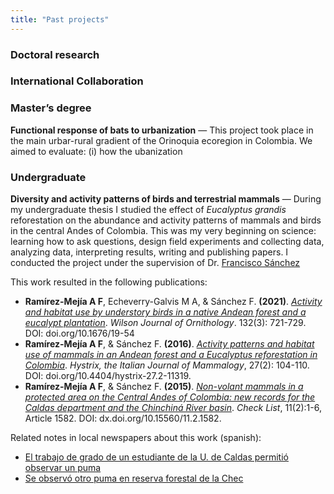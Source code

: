 ```yaml
---
title: "Past projects"
---
```



### Doctoral research

### International Collaboration

### Master's degree

**Functional response of bats to urbanization** --- This project took place in the main urbar-rural gradient of the Orinoquia ecoregion in Colombia. We aimed to evaluate: (i) how the ubanization 

### Undergraduate

**Diversity and activity patterns of birds and terrestrial mammals** --- During my undergraduate thesis I studied the effect of *Eucalyptus grandis* reforestation on the abundance and activity patterns of mammals and birds in the central Andes of Colombia. This was my very beginning on science: learning how to ask questions, design field experiments and collecting data, analyzing data, interpreting results, writing and publishing papers. I conducted the project under the supervision of Dr. [Francisco Sánchez](https://scholar.google.com/citations?user=6MC0Yx8AAAAJ&hl=es)

This work resulted in the following publications:

-   **Ramírez-Mejía A F**, Echeverry-Galvis M A, & Sánchez F. **(2021)**. [*Activity and habitat use by understory birds in a native Andean forest and a eucalypt plantation*](https://doi.org/10.1676/19-54). *Wilson Journal of Ornithology*. 132(3): 721-729. DOI: doi.org/10.1676/19-54
-   **Ramírez-Mejía A F**, & Sánchez F. **(2016)**. [*Activity patterns and habitat use of mammals in an Andean forest and a Eucalyptus reforestation in Colombia*](http://doi.org/10.4404/hystrix-27.2-11319). *Hystrix, the Italian Journal of Mammalogy*, 27(2): 104-110. DOI: doi.org/10.4404/hystrix-27.2-11319.
-   **Ramírez-Mejía A F**, & Sánchez F. **(2015)**. [*Non-volant mammals in a protected area on the Central Andes of Colombia: new records for the Caldas department and the Chinchiná River basin*](http://dx.doi.org/10.15560/11.2.1582). *Check List*, 11(2):1-6, Article 1582. DOI: dx.doi.org/10.15560/11.2.1582.

Related notes in local newspapers about this work (spanish):

-   [El trabajo de grado de un estudiante de la U. de Caldas permitió observar un puma](https://archivo.lapatria.com/manizales/el-trabajo-de-grado-de-un-estudiante-de-la-u-de-caldas-permitio-observar-un-puma-43964)
\
-   [Se observó otro puma en reserva forestal de la Chec](https://archivo.lapatria.com/manizales/se-observo-otro-puma-en-reserva-forestal-de-la-chec-88246)

